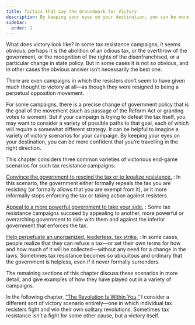 ```yaml
---
title: Tactics that Lay the Groundwork for Victory
description: By keeping your eyes on your destination, you can be more confident that you’re travelling in the right direction.
sidebar:
  order: 1
---
```

What does victory look like?
In some tax resistance campaigns, it seems obvious: perhaps it is the abolition of an odious tax, or the overthrow of the government, or the recognition of the rights of the disenfranchised, or a particular change in state policy.
But in some cases it is not so obvious, and in other cases the obvious answer isn’t necessarily the best one.

There are even campaigns in which the resisters don’t seem to have given much thought to victory at all—as though they were resigned to being a perpetual opposition movement.

For some campaigns, there is a precise change of government policy that is the goal of the movement (such as passage of the Reform Act or granting votes to women).
But if your campaign is trying to defeat the tax itself, you may want to consider a variety of possible paths to that goal, each of which will require a somewhat different strategy.
It can be helpful to imagine a variety of victory scenarios for your campaign.
By keeping your eyes on your destination, you can be more confident that you’re travelling in the right direction.

This chapter considers three common varieties of victorious end-game scenarios for such tax resistance campaigns:

[Convince the government to rescind the tax or to legalize resistance.](../convincegovernmenttorescindtax/)
: In this scenario, the government either formally repeals the tax you are resisting (or formally allows that you are exempt from it), or it more informally stops enforcing the tax or taking action against resisters.

[Appeal to a more powerful government to take your side.](../appealtoamorepowerfulgovernment/)
: Some tax resistance campaigns succeed by appealing to another, more powerful or overarching government to side with them and against the inferior government that enforces the tax.

[Help perpetuate an unorganized, leaderless, tax strike.](../perpetuatealeaderlesstaxstrike/)
: In some cases, people realize that they can refuse a tax—or set their own terms for how and how much of it will be collected—without any need for a change in the laws.
  Sometimes tax resistance becomes so ubiquitous and ordinary that the government is helpless, even if it never formally surrenders.

The remaining sections of this chapter discuss these scenarios in more detail, and give examples of how they have played out in a variety of campaigns.

In the following chapter, [“The Revolution Is Within You,”](../../therevolutioniswithinyou/introduction/) I consider a different sort of victory scenario entirely—one in which individual tax resisters fight and win their own solitary revolutions.
Sometimes tax resistance isn’t a fight for some other cause, but a victory itself.
